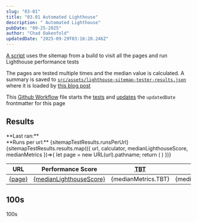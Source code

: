```yaml
---
slug: "03-01"
title: "03.01 Automated Lighthouse"
description: " Automated Lighthouse"
pubDate: "09-25-2025"
author: "Chad Oakenfold"
updatedDate: "2025-09-29T03:16:20.246Z"
---
```


[A script](https://github.com/coakenfold/blog/blob/main/scripts/lighthouse-sitemap-tester.js) uses the sitemap from a build to visit all the pages and run Lighthouse performance tests

The pages are tested multiple times and the median value is calculated. A summary is saved to [`src/assets/lighthouse-sitemap-tester-results.json`](https://github.com/coakenfold/blog/blob/main/src/assets/lighthouse-sitemap-tester-results.json) where it is loaded by [this blog post](https://github.com/coakenfold/blog/blob/main/src/content/blog/03.01%20automated%20lighthouse.mdx?plain=1#L10)

This [Github Workflow](https://github.com/coakenfold/blog/blob/main/.github/workflows/sitemap-performance-testing.yml) file starts the [tests](https://github.com/coakenfold/blog/blob/main/.github/workflows/sitemap-performance-testing.yml#L44) and [updates](https://github.com/coakenfold/blog/blob/main/.github/workflows/sitemap-performance-testing.yml#L48) the `updatedDate` frontmatter for this page


## Results

<div class="analyticsTimestamp">**Last ran:** <FormattedDate showTime={true} date={sitemapTestResults.timestamp} /></div>
<div class="analyticsRunsPerUrl">**Runs per url:** {sitemapTestResults.runsPerUrl}</div>

<table data-zebra data-hover-tr>
  <thead>
    <tr>
      <th>URL</th>
      <th>Performance Score</th>
      <th><abbr title="Total Blocking Time">TBT</abbr></th>
      <th><abbr title="Largest Contentful Paint">LCP</abbr></th>
      <th><abbr title="Cumulative Layout Shift">CLS</abbr> </th>
      <th><abbr title="First Contentful Paint">FCP</abbr> </th>
      <th><abbr title="Speed Index">SI</abbr></th>
    </tr>
  </thead>
  <tbody>
    {sitemapTestResults.results.map(({
      url,
      calculator,
      medianLighthouseScore,
      medianMetrics
    })=>{
      let page = new URL(url).pathname;
      return (
      <tr>
        <td><a href={url}>{page}</a></td>
        <td><a href={calculator}>{medianLighthouseScore}</a></td>
        <td>{medianMetrics.TBT}</td>
        <td>{medianMetrics.LCP}</td>
        <td>{medianMetrics.CLS}</td>
        <td>{medianMetrics.FCP}</td>
        <td>{medianMetrics.SI}</td>
      </tr>
      )
    })}  
  </tbody>
</table>

## 100s

100s